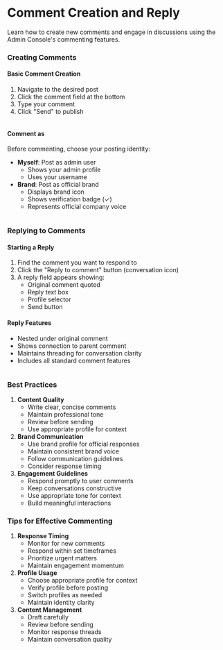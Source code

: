 # Comment Creation and Reply

Learn how to create new comments and engage in discussions using the Admin Console's commenting features.

### Creating Comments

#### Basic Comment Creation

1. Navigate to the desired post
2. Click the comment field at the bottom
3. Type your comment
4. Click "Send" to publish

<figure><img src="../../../../.gitbook/assets/Screenshot 2567-11-05 at 21.29.49.png" alt="" /><figcaption></figcaption></figure>

#### Comment as

Before commenting, choose your posting identity:

* **Myself**: Post as admin user
  * Shows your admin profile
  * Uses your username
* **Brand**: Post as official brand
  * Displays brand icon
  * Shows verification badge (✓)
  * Represents official company voice

<figure><img src="../../../../.gitbook/assets/Screenshot 2567-11-05 at 21.39.42.png" alt="" /><figcaption></figcaption></figure>

### Replying to Comments

#### Starting a Reply

1. Find the comment you want to respond to
2. Click the "Reply to comment" button (conversation icon)
3. A reply field appears showing:
   * Original comment quoted
   * Reply text box
   * Profile selector
   * Send button

#### Reply Features

* Nested under original comment
* Shows connection to parent comment
* Maintains threading for conversation clarity
* Includes all standard comment features

<figure><img src="../../../../.gitbook/assets/Screenshot 2567-11-05 at 21.30.40.png" alt="" /><figcaption></figcaption></figure>

### Best Practices

1. **Content Quality**
   * Write clear, concise comments
   * Maintain professional tone
   * Review before sending
   * Use appropriate profile for context
2. **Brand Communication**
   * Use brand profile for official responses
   * Maintain consistent brand voice
   * Follow communication guidelines
   * Consider response timing
3. **Engagement Guidelines**
   * Respond promptly to user comments
   * Keep conversations constructive
   * Use appropriate tone for context
   * Build meaningful interactions

### Tips for Effective Commenting

1. **Response Timing**
   * Monitor for new comments
   * Respond within set timeframes
   * Prioritize urgent matters
   * Maintain engagement momentum
2. **Profile Usage**
   * Choose appropriate profile for context
   * Verify profile before posting
   * Switch profiles as needed
   * Maintain identity clarity
3. **Content Management**
   * Draft carefully
   * Review before sending
   * Monitor response threads
   * Maintain conversation quality
